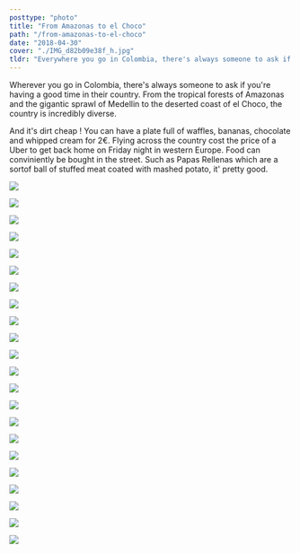 ```yaml
---
posttype: "photo"
title: "From Amazonas to el Choco"
path: "/from-amazonas-to-el-choco"
date: "2018-04-30"
cover: "./IMG_d82b09e38f_h.jpg"
tldr: "Everywhere you go in Colombia, there's always someone to ask if you're having a good time in their country."
---
```


Wherever you go in Colombia, there's always someone to ask if you're having a good time in their country. From the tropical forests of Amazonas and the gigantic sprawl of Medellin to the deserted coast of el Choco, the country is incredibly diverse.

And it's dirt cheap ! You can have a plate full of waffles, bananas, chocolate and whipped cream for 2€. Flying across the country cost the price of a Uber to get back home on Friday night in western Europe. Food can conviniently be bought in the street. Such as Papas Rellenas which are a sortof ball of stuffed meat coated with mashed potato, it' pretty good.

![](./IMG_50eb79a38e_h.jpg)

![](./IMG_0ee73b69d9_h.jpg)

![](./IMG_95397e5ac3_h.jpg)

![](./IMG_6afd14b47a_h.jpg)

![](./IMG_f9c240163d_b.jpg)

![](./IMG_0f6d3dd81c_h.jpg)

![](./IMG_6f57520e38_h.jpg)

![](./IMG_7ecee5dc8a_h.jpg)

![](./IMG_8b3e99a645_h.jpg)

![](./IMG_34ce534d90_h.jpg)

![](./IMG_84a6bc2800_h.jpg)

![](./IMG_157adb22be_h.jpg)

![](./IMG_929a2aa199_h.jpg)

![](./IMG_2934acc81b_h.jpg)

![](./IMG_23859daa28_h.jpg)

![](./IMG_0571360d8a_h.jpg)

![](./IMG_c8d3e12e93_h.jpg)

![](./IMG_d1ad354eec_h.jpg)

![](./IMG_d6b2f6a62e_h.jpg)

![](./IMG_d82b09e38f_h.jpg)

![](./IMG_f7b9fe99a4_h.jpg)

![](./IMG_15f78bd129_h.jpg)
